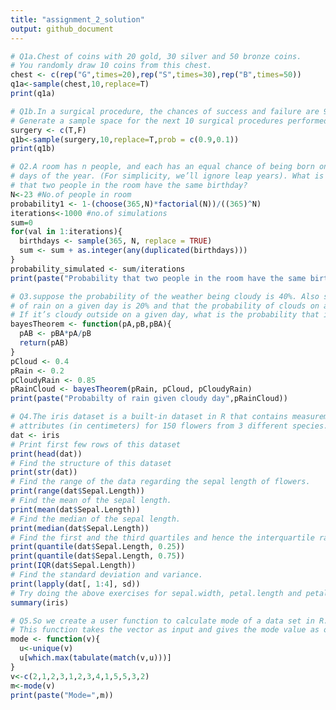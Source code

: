 ```yaml
---
title: "assignment_2_solution"
output: github_document
---
```


```r
# Q1a.Chest of coins with 20 gold, 30 silver and 50 bronze coins. 
# You randomly draw 10 coins from this chest.
chest <- c(rep("G",times=20),rep("S",times=30),rep("B",times=50))
q1a<-sample(chest,10,replace=T)
print(q1a)
```

```r
# Q1b.In a surgical procedure, the chances of success and failure are 90% and 10% respectively. 
# Generate a sample space for the next 10 surgical procedures performed.
surgery <- c(T,F)
q1b<-sample(surgery,10,replace=T,prob = c(0.9,0.1))
print(q1b)
```

```r
# Q2.A room has n people, and each has an equal chance of being born on any of the 365
# days of the year. (For simplicity, we’ll ignore leap years). What is the probability
# that two people in the room have the same birthday?
N<-23 #No.of people in room
probability1 <- 1-(choose(365,N)*factorial(N))/((365)^N)
iterations<-1000 #no.of simulations
sum=0
for(val in 1:iterations){
  birthdays <- sample(365, N, replace = TRUE)
  sum <- sum + as.integer(any(duplicated(birthdays)))
}
probability_simulated <- sum/iterations
print(paste("Probability that two people in the room have the same birthday = ",probability_simulated))
```

```r
# Q3.suppose the probability of the weather being cloudy is 40%. Also suppose the probability 
# of rain on a given day is 20% and that the probability of clouds on a rainy day is 85%. 
# If it’s cloudy outside on a given day, what is the probability that it will rain that day?
bayesTheorem <- function(pA,pB,pBA){
  pAB <- pBA*pA/pB
  return(pAB)
}
pCloud <- 0.4
pRain <- 0.2
pCloudyRain <- 0.85
pRainCloud <- bayesTheorem(pRain, pCloud, pCloudyRain)
print(paste("Probabilty of rain given cloudy day",pRainCloud))
```

```r
# Q4.The iris dataset is a built-in dataset in R that contains measurements on 4 different
# attributes (in centimeters) for 150 flowers from 3 different species.
dat <- iris
# Print first few rows of this dataset
print(head(dat))
# Find the structure of this dataset
print(str(dat))
# Find the range of the data regarding the sepal length of flowers.
print(range(dat$Sepal.Length))
# Find the mean of the sepal length.
print(mean(dat$Sepal.Length))
# Find the median of the sepal length.
print(median(dat$Sepal.Length))
# Find the first and the third quartiles and hence the interquartile range.
print(quantile(dat$Sepal.Length, 0.25))
print(quantile(dat$Sepal.Length, 0.75))
print(IQR(dat$Sepal.Length))
# Find the standard deviation and variance.
print(lapply(dat[, 1:4], sd))
# Try doing the above exercises for sepal.width, petal.length and petal.width.
summary(iris)
```

```r
# Q5.So we create a user function to calculate mode of a data set in R. 
# This function takes the vector as input and gives the mode value as output.
mode <- function(v){
  u<-unique(v)
  u[which.max(tabulate(match(v,u)))]
}
v<-c(2,1,2,3,1,2,3,4,1,5,5,3,2)
m<-mode(v)
print(paste("Mode=",m))
```


